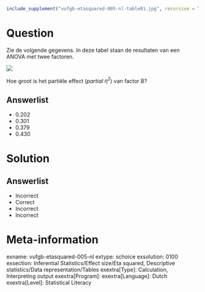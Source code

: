 ```{r, echo = FALSE, results = "hide"}
include_supplement("vufgb-etasquared-005-nl-table01.jpg", recursive = TRUE)
```

Question
========

Zie de volgende gegevens. In deze tabel staan de resultaten van een ANOVA met twee factoren.

![](vufgb-etasquared-005-nl-table01.jpg)
  
Hoe groot is het partiële effect (*partial $\eta^{2}$*) van factor B?  
  
Answerlist
----------
* 0.202
* 0.301
* 0.379
* 0.430

Solution
========

Answerlist
----------
* Incorrect
* Correct
* Incorrect
* Incorrect

Meta-information
================
exname: vufgb-etasquared-005-nl
extype: schoice
exsolution: 0100
exsection: Inferential Statistics/Effect size/Eta squared, Descriptive statistics/Data representation/Tables
exextra[Type]: Calculation, Interpreting output
exextra[Program]: 
exextra[Language]: Dutch
exextra[Level]: Statistical Literacy